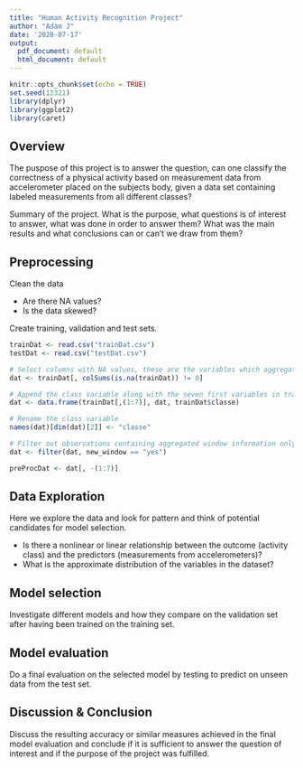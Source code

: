 ```yaml
---
title: "Human Activity Recognition Project"
author: "Adam J"
date: '2020-07-17'
output:
  pdf_document: default
  html_document: default
---
```


```r
knitr::opts_chunk$set(echo = TRUE)
set.seed(12321)
library(dplyr)
library(ggplot2)
library(caret)
```


## Overview
The puspose of this project is to answer the question, can one classify the correctness of a physical activity based on measurement data from accelerometer placed on the subjects body, given a data set containing labeled measurements from all different classes?

Summary of the project. What is the purpose, what questions is of interest to answer, what was done in order to answer them? What was the main results and what conclusions can or can't we draw from them?

## Preprocessing
Clean the data 

 - Are there NA values? 
 - Is the data skewed? 

Create training, validation and test sets.

```r
trainDat <- read.csv("trainDat.csv")
testDat <- read.csv("testDat.csv")

# Select columns with NA values, these are the variables which aggregate the other variables per time window
dat <- trainDat[, colSums(is.na(trainDat)) != 0]

# Append the class variable along with the seven first variables in trainDat
dat <- data.frame(trainDat[,(1:7)], dat, trainDat$classe)

# Rename the class variable
names(dat)[dim(dat)[2]] <- "classe"

# Filter out observations containing aggregated window information only
dat <- filter(dat, new_window == "yes")

preProcDat <- dat[, -(1:7)]

```

## Data Exploration
Here we explore the data and look for pattern and think of potential candidates for model selection. 

 - Is there a nonlinear or linear relationship between the outcome (activity class) and the predictors (measurements from accelerometers)?
 - What is the approximate distribution of the variables in the dataset?

## Model selection
Investigate different models and how they compare on the validation set after having been trained on the training set.

## Model evaluation
Do a final evaluation on the selected model by testing to predict on unseen data from the test set.

## Discussion & Conclusion
Discuss the resulting accuracy or similar measures achieved in the final model evaluation and conclude if it is sufficient to answer the question of interest and if the purpose of the project was fulfilled.




